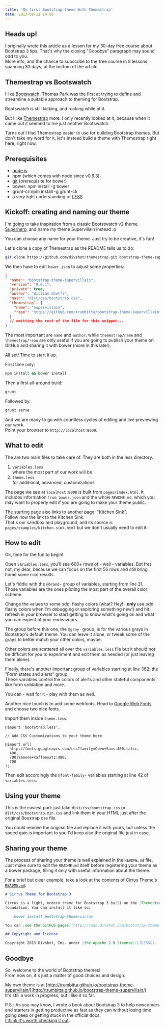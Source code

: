 ```yaml
---
title: 'My first Bootstrap theme With Themestrap'
date: 2013-09-12 14:00
---
```


## Heads up!

I originally wrote this article as a lesson for my 30-day free course about Bootstrap 3 tips. That's why the closing "Goodbye" paragraph may sound odd to you.  
More info, and the chance to subscribe to the free course in 8 lessons spanning 30 days, at the bottom of the article.

## Themestrap vs Bootswatch

I like [Bootswatch](http://bootswatch.com/).
Thomas Park was the first at trying to define and streamline a suitable approach to theming for Bootstrap.

Bootswatch is still kicking, and rocking while at it.

But I like [Themestrap](http://code.divshot.com/themestrap/) more. I only recently looked at it, because when it came out it seemed to me just another Bootswatch.

Turns out I find Themestrap easier to use for building Bootstrap themes. But don't take my word for it, let's instead build a theme with Themestrap right here, right now.

## Prerequisites

- [node.js](http://nodejs.org/)
- npm (which comes with node since v0.6.3)
- [git](http://git-scm.com/) (prerequisite for bower)
- bower:
  npm install -g bower
- grunt-cli
  npm install -g grunt-cli
- a very light understanding of [LESS](http://lesscss.org/)

## Kickoff: creating and naming our theme

I'm going to take inspiration from a classic Bootstwatch v2 theme, [Superhero](http://bootswatch.com/2/superhero/), and name my theme Supervillain instead :p

You can choose any name for your theme. Just try to be creative, it's fun!

Let's clone a copy of Themestrap as the README tells us to do:

```bash
git clone https://github.com/divshot/themestrap.git bootstrap-theme-supervillain
```

We then have to edit `bower.json` to adjust some properties:

```json
{
  "name": "bootstrap-theme-supervillain",
  "version": "0.0.1",
  "private": true,
  "author": "William Ghelfi",
  "main": "dist/css/bootstrap.css",
  "themestrap": {
    "name": "Supervillain",
    "repo": "https://github.com/trumbitta/bootstrap-theme-supervillain"
  }
  // omitting the rest of the file for this snippet...
}
```

The most important are `name` and `author`, while `themestrap/name` and `themestrap/repo` are only useful if you are going to publish your theme on GitHub and sharing it with bower (more in this later).

All set! Time to start it up.

First time only:

```bash
npm install && bower install
```

Then a first all-around build:

```bash
grunt
```

Followed by:

```bash
grunt serve
```

And we are ready to go with countless cycles of editing and live previewing our work.  
Point your browser to `http://localhost:8000`.

## What to edit

The are two main files to take care of. They are both in the less directory.

1.  `variables.less`  
    where the most part of our work will be
2.  `theme.less`  
    for additional, advanced, customizations

The page we see at `localhost:8000` is built from `pages/index.html`. It includes information `from bower.json` and the whole `README.md`, which you may want to properly edit if you are going to make your theme public.

The starting page also links to another page: "Kitchen Sink".  
Follow now the link to the Kitchen Sink.  
That's our sandbox and playground, and its source is `pages/examples/kitchen-sink.html` but we don't usually need to edit it.

## How to edit

Ok, time for the fun to begin!

Open `variables.less`, you'll see 600+ rows of - well - variables. But fret not, my dear, because we can focus on the first 56 rows and still bring home some nice results.

Let's fiddle with the `@brand-` group of variables, starting from line 21.  
Those variables are the ones piloting the most part of the overall color scheme.

Change the values to some odd, flashy colors (what? Hey! I **only** use odd flashy colors when I'm debugging or exploring something new!) and hit refresh in your browser to start getting to know what's going on and what you can expect of your endeavours.

The group before this one, the `@gray-` group, is for the various grays in Bootstrap's default theme. You can leave it alone, or tweak some of the grays to better match your other colors, maybe.

Other colors are scattered all over the `variables.less` file but it should not be difficult for you to experiment and edit them as needed (or just leaving them alone).

Finally, there's another important group of variables starting at line 362: the "Form states and alerts" group.  
These variables control the colors of alerts and other stateful components like form validation and more.

You can - wait for it - play with them as well.

Another nice touch is to add some webfonts. Head to [Google Web Fonts](http://www.google.com/fonts) and choose two nice fonts.

Import them inside `theme.less`:

```less
@import 'bootstrap.less';

// Add CSS Customizations to your theme here.

@import url(
  http://fonts.googleapis.com/css?family=Open+Sans:400italic,
  400,
  700|Yanone+Kaffeesatz:400,
  700
);
```

Then edit accordingly the `@font-family-` variables starting at line 42 of `variables.less`.

## Using your theme

This is the easiest part: just take `dist/css/bootstrap.css` or `dist/css/bootstrap.min.css` and link them in your HTML just after the original Boostrap css file.

You could remove the original file and replace it with yours, but unless the speed gain is important to you I'd keep also the original file just in case.

## Sharing your theme

The process of sharing your theme is well explained in the `README.md` file.  
Just make sure to edit the `README.md` itself before registering your theme as a bower package, filling it only with useful information about the theme.

For a brief but clear example, take a look at the contents of [Cirrus Theme's `README.md`](https://github.com/divshot/bootstrap-theme-cirrus/blob/master/README.md):

```md
# Cirrus Theme for Bootstrap 3

Cirrus is a light, modern theme for Bootstrap 3 built on the [Themestrap](https://github.com/divshot/themestrap)
foundation. You can install it like so:

    bower install bootstrap-theme-cirrus

You can [see the GitHub pages](http://code.divshot.com/bootstrap-theme-cirrus/) for a live demo of how it looks and further instruction. Enjoy!

## Copyright and license

Copyright 2013 Divshot, Inc. under [the Apache 2.0 license](LICENSE).
```

## Goodbye

So, welcome to the world of Bootstrap themes!  
From now on, it's just a matter of good choices and design.

My own theme is at [http://trumbitta.github.io/bootstrap-theme-supervillain/](http://trumbitta.github.io/bootstrap-theme-supervillain/).  
It's still a work in progress, but I like it so far.

P.S.: As you may know, I wrote a book about Bootstrap 3 to help newcomers and starters in getting productive as fast as they can without losing time going deep or getting stuck in the official docs.  
[I think it's worth checking it out](/bootstrap-in-practice).
